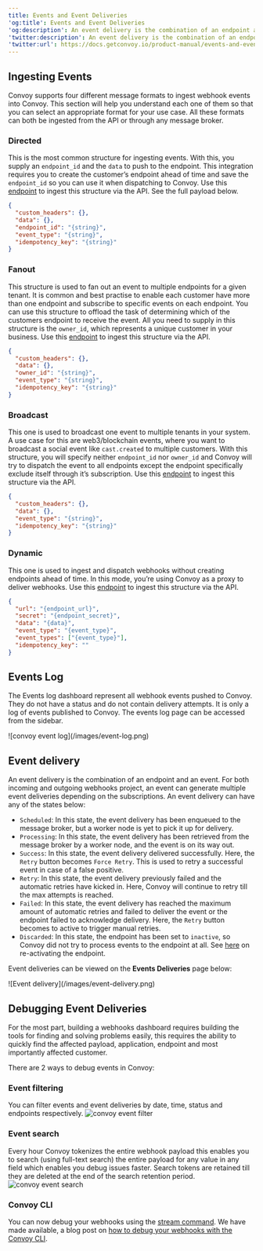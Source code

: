 ```yaml
---
title: Events and Event Deliveries
'og:title': Events and Event Deliveries
'og:description': An event delivery is the combination of an endpoint and an event. For both incoming and outgoing webhooks project, an event can generate multiple event deliveries depending on the subscriptions.
'twitter:description': An event delivery is the combination of an endpoint and an event. For both incoming and outgoing webhooks project, an event can generate multiple event deliveries depending on the subscriptions.
'twitter:url': https://docs.getconvoy.io/product-manual/events-and-event-deliveries
---
```

## Ingesting Events
Convoy supports four different message formats to ingest webhook events into Convoy. This section will help you understand each one of them so that you can select an appropriate format for your use case. All these formats can both be ingested from the API or through any message broker.

### Directed

This is the most common structure for ingesting events. With this, you supply an `endpoint_id` and the `data` to push to the endpoint. This integration requires you to create the customer’s endpoint ahead of time and save the `endpoint_id` so you can use it when dispatching to Convoy. Use this [endpoint](/api-reference/events/create-an-event) to ingest this structure via the API. See the full payload below.

```json Format
{
  "custom_headers": {},
  "data": {},
  "endpoint_id": "{string}",
  "event_type": "{string}",
  "idempotency_key": "{string}"
}
```

### Fanout

This structure is used to fan out an event to multiple endpoints for a given tenant. It is common and best practise to enable each customer have more than one endpoint and subscribe to specific events on each endpoint. You can use this structure to offload the task of determining which of the customers endpoint to receive the event. All you need to supply in this structure is the `owner_id`, which represents a unique customer in your business. Use this [endpoint](/api-reference/events/fan-out-an-event) to ingest this structure via the API.

```json Format 
{
  "custom_headers": {},
  "data": {},
  "owner_id": "{string}",
  "event_type": "{string}",
  "idempotency_key": "{string}"
}
```

### Broadcast

This one is used to broadcast one event to multiple tenants in your system. A use case for this are web3/blockchain events, where you want to broadcast a social event like `cast.created` to multiple customers. With this structure, you will specify neither `endpoint_id` nor `owner_id` and Convoy will try to dispatch the event to all endpoints except the endpoint specifically exclude itself through it’s subscription. Use this [endpoint](/api-reference/events/create-a-broadcast-event) to ingest this structure via the API.

```json Format
{
  "custom_headers": {},
  "data": {},
  "event_type": "{string}",
  "idempotency_key": "{string}"
}
```

### Dynamic

This one is used to ingest and dispatch webhooks without creating endpoints ahead of time. In this mode, you’re using Convoy as a proxy to deliver webhooks. Use this [endpoint](/api-reference/events/dynamic-events) to ingest this structure via the API.

```json Format 
{
  "url": "{endpoint_url}",
  "secret": "{endpoint_secret}",
  "data": "{data}",
  "event_type": "{event_type}",
  "event_types": ["{event_type}"],
  "idempotency_key": ""
}
```

## Events Log

The Events log dashboard represent all webhook events pushed to Convoy. They do not have a status and do not contain delivery attempts. It is only a log of events published to Convoy. The events log page can be accessed from the sidebar.
<Frame>![convoy event log](/images/event-log.png)</Frame>

## Event delivery

An event delivery is the combination of an endpoint and an event. For both incoming and outgoing webhooks project, an event can generate multiple event deliveries depending on the subscriptions. An event delivery can have any of the states below:

-  `Scheduled`: In this state, the event delivery has been enqueued to the message broker, but a worker node is yet to pick it up for delivery.
-  `Processing`: In this state, the event delivery has been retrieved from the message broker by a worker node, and the event is on its way out.
-  `Success`: In this state, the event delivery delivered successfully. Here, the `Retry` button becomes `Force Retry`. This is used to retry a successful event in case of a false positive.
-  `Retry`: In this state, the event delivery previously failed and the automatic retries have kicked in. Here, Convoy will continue to retry till the max attempts is reached.
-  `Failed`: In this state, the event delivery has reached the maximum amount of automatic retries and failed to deliver the event or the endpoint failed to acknowledge delivery. Here, the `Retry` button becomes to active to trigger manual retries.
-  `Discarded`: In this state, the endpoint has been set to `inactive`, so Convoy did not try to process events to the endpoint at all. See [here](https://getconvoy.io/docs/manual/endpoints#endpoint-state) on re-activating the endpoint.

Event deliveries can be viewed on the **Events Deliveries** page below:

<Frame>![Event delivery](/images/event-delivery.png)</Frame>

## Debugging Event Deliveries

For the most part, building a webhooks dashboard requires building the tools for finding and solving problems easily, this requires the ability to quickly find the affected payload, application, endpoint and most importantly affected customer.

There are 2 ways to debug events in Convoy:

### Event filtering

You can filter events and event deliveries by date, time, status and endpoints respectively. <Frame>![convoy event filter](/images/event-filter.png)</Frame>

### Event search

Every hour Convoy tokenizes the entire webhook payload this enables you to search (using full-text search) the entire payload for any value in any field which enables you debug issues faster. Search tokens are retained till they are deleted at the end of the search retention period. <Frame>![convoy event search](/images/convoy-events-search.gif)</Frame>

### Convoy CLI

You can now debug your webhooks using the [stream command](https://getconvoy.io/docs/cli#stream). We have made available, a blog post on [how to debug your webhooks with the Convoy CLI](https://getconvoy.io/blog/debug-your-webhooks-with-convoy-cli/).
